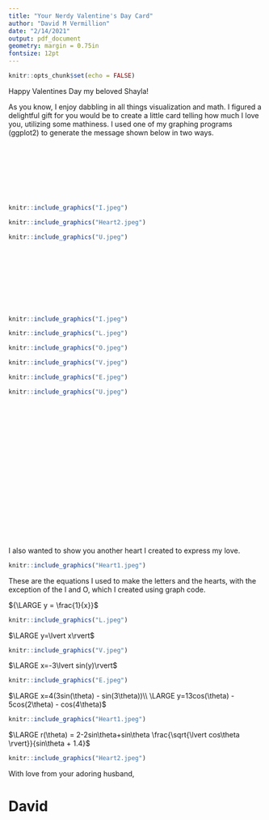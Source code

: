 ```yaml
---
title: "Your Nerdy Valentine's Day Card"
author: "David M Vermillion"
date: "2/14/2021"
output: pdf_document
geometry: margin = 0.75in
fontsize: 12pt
---
```


```r
knitr::opts_chunk$set(echo = FALSE)
```


Happy Valentines Day my beloved Shayla!

As you know, I enjoy dabbling in all things visualization and math. I figured a delightful gift for you would be to create a little card telling how much I love you, utilizing some mathiness. I used one of my graphing programs (ggplot2) to generate the message shown below in two ways.
\
\
\
\
\
\
\
\

```r

knitr::include_graphics("I.jpeg")

knitr::include_graphics("Heart2.jpeg")

knitr::include_graphics("U.jpeg")


```


\newpage
\
\
\
\
\
\
\

```r

knitr::include_graphics("I.jpeg")

```

```r

knitr::include_graphics("L.jpeg")

knitr::include_graphics("O.jpeg")

knitr::include_graphics("V.jpeg")

knitr::include_graphics("E.jpeg")

```

```r


knitr::include_graphics("U.jpeg")
```

\newpage
\
\
\
\
\
\
\
\
\
\
\
\

\
\
\

I also wanted to show you another heart I created to express my love.

```r

knitr::include_graphics("Heart1.jpeg")

```
\newpage
These are the equations I used to make the letters and the hearts, with the exception of the I and O, which I created using graph code.

${\LARGE y = \frac{1}{x}}$
```r

knitr::include_graphics("L.jpeg")

```


$\LARGE y=\lvert x\rvert$
```r

knitr::include_graphics("V.jpeg")

```


$\LARGE x=-3\lvert sin(y)\rvert$
```r

knitr::include_graphics("E.jpeg")

```


$\LARGE x=4(3sin(\theta) - sin(3\theta))\\
\LARGE y=13cos(\theta) - 5cos(2\theta) - cos(4\theta)$
```r

knitr::include_graphics("Heart1.jpeg")

```


$\LARGE r(\theta) = 2-2sin\theta+sin\theta \frac{\sqrt{\lvert cos\theta \rvert}}{sin\theta + 1.4}$
```r

knitr::include_graphics("Heart2.jpeg")

```

With love from your adoring husband,

# David